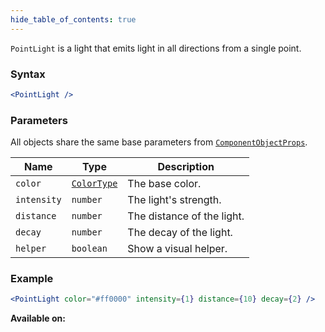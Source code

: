 ```yaml
---
hide_table_of_contents: true
---
```



`PointLight` is a light that emits light in all directions from a single point.

### Syntax

```jsx
<PointLight />
```

### Parameters

All objects share the same base parameters from [`ComponentObjectProps`](/sdk/types/ComponentObjectProps).

| Name        | Type                                | Description                |
| ----------- | ----------------------------------- | -------------------------- |
| `color`     | [`ColorType`](/sdk/types/ColorType) | The base color.            |
| `intensity` | `number`                            | The light's strength.      |
| `distance`  | `number`                            | The distance of the light. |
| `decay`     | `number`                            | The decay of the light.    |
| `helper`    | `boolean`                           | Show a visual helper.      |

### Example

```jsx
<PointLight color="#ff0000" intensity={1} distance={10} decay={2} />
```

**Available on:** <ClientTag /> <ServerTag />
